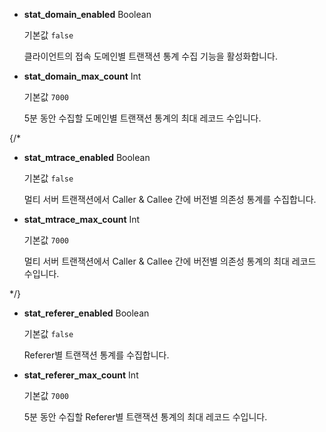 * **stat_domain_enabled** <span class='type'>Boolean</span>

  기본값 `false`

  클라이언트의 접속 도메인별 트랜잭션 통계 수집 기능을 활성화합니다.

* **stat_domain_max_count** <span class='type'>Int</span>

  기본값 `7000`

  5분 동안 수집할 도메인별 트랜잭션 통계의 최대 레코드 수입니다.

{/* 

* **stat_mtrace_enabled** <span class='type'>Boolean</span>

  기본값 `false`

  멀티 서버 트랜잭션에서 Caller & Callee 간에 버전별 의존성 통계를 수집합니다.

* **stat_mtrace_max_count** <span class='type'>Int</span>

  기본값 `7000`

  멀티 서버 트랜잭션에서 Caller & Callee 간에 버전별 의존성 통계의 최대 레코드 수입니다.

*/}

* **stat_referer_enabled** <span class='type'>Boolean</span>

  기본값 `false`

  Referer별 트랜잭션 통계를 수집합니다.

* **stat_referer_max_count** <span class='type'>Int</span>

  기본값 `7000`

  5분 동안 수집할 Referer별 트랜잭션 통계의 최대 레코드 수입니다.